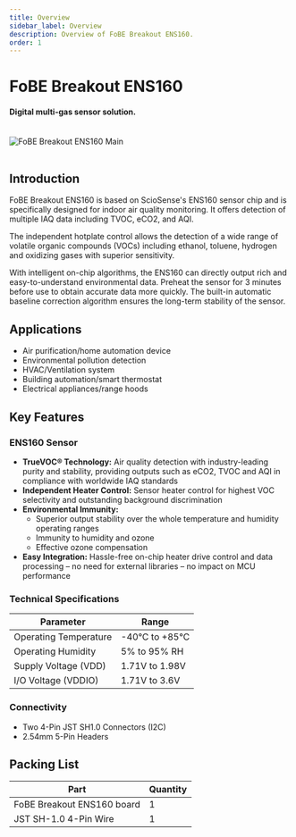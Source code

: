 ```yaml
---
title: Overview
sidebar_label: Overview
description: Overview of FoBE Breakout ENS160.
order: 1
---
```


# FoBE Breakout ENS160

#### Digital multi-gas sensor solution.

<br/>
<div style={{ textAlign: 'center' }}>
  <img src="/img/products/f2205-r1a.main.png" alt="FoBE Breakout ENS160 Main" style={{ width: '80%', height: 'auto' }} />
</div>
<br/>

## Introduction

FoBE Breakout ENS160 is based on ScioSense's ENS160 sensor chip and is specifically designed for indoor air quality monitoring. It offers detection of multiple IAQ data including TVOC, eCO2, and AQI.

The independent hotplate control allows the detection of a wide range of volatile organic compounds (VOCs) including ethanol, toluene, hydrogen and oxidizing gases with superior sensitivity.

With intelligent on-chip algorithms, the ENS160 can directly output rich and easy-to-understand environmental data. Preheat the sensor for 3 minutes before use to obtain accurate data more quickly. The built-in automatic baseline correction algorithm ensures the long-term stability of the sensor.

## Applications

- Air purification/home automation device
- Environmental pollution detection
- HVAC/Ventilation system
- Building automation/smart thermostat
- Electrical appliances/range hoods

## Key Features

### ENS160 Sensor

- **TrueVOC® Technology:** Air quality detection with industry-leading purity and stability, providing outputs such as eCO2, TVOC and AQI in compliance with worldwide IAQ standards
- **Independent Heater Control:** Sensor heater control for highest VOC selectivity and outstanding background discrimination
- **Environmental Immunity:** 
  - Superior output stability over the whole temperature and humidity operating ranges
  - Immunity to humidity and ozone
  - Effective ozone compensation
- **Easy Integration:** Hassle-free on-chip heater drive control and data processing – no need for external libraries – no impact on MCU performance

### Technical Specifications

| Parameter | Range |
|-----------|-------|
| Operating Temperature | -40°C to +85°C |
| Operating Humidity | 5% to 95% RH |
| Supply Voltage (VDD) | 1.71V to 1.98V |
| I/O Voltage (VDDIO) | 1.71V to 3.6V |

### Connectivity

- Two 4-Pin JST SH1.0 Connectors (I2C)
- 2.54mm 5-Pin Headers


## Packing List

| Part | Quantity |
|------|----------|
| FoBE Breakout ENS160 board | 1 |
| JST SH-1.0 4-Pin Wire | 1 |